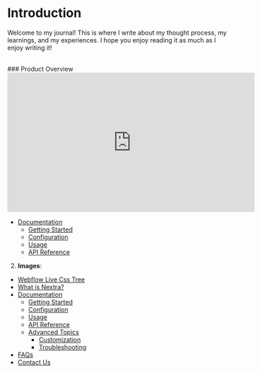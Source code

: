 # Introduction
Welcome to my journal! This is where I write about my thought process, my learnings, and my experiences. I hope you enjoy reading it as much as I enjoy writing it!

<br/>




<div style={{ display: 'flex' , flexDirection: 'Column', justifyContent: 'center' , alignItems: 'center'}}>
### Product Overview
<br/>
  <iframe width="560" height="315" src="https://www.youtube.com/embed/dQw4w9WgXcQ" frameborder="0" allow="autoplay; encrypted-media" allowfullscreen></iframe>
</div>


- [Documentation](/#documentation)
  - [Getting Started](/getting-started)
  - [Configuration](/configuration)
  - [Usage](/usage)
  - [API Reference](/api-reference)

2. **Images**:
- [Webflow Live Css Tree](/LiveTree)
- [What is Nextra?](/#what-is-nextra)
- [Documentation](/#documentation)
  - [Getting Started](/getting-started)
  - [Configuration](/configuration)
  - [Usage](/usage)
  - [API Reference](/api-reference)
  - [Advanced Topics](/advanced-topics)
    - [Customization](/customization)
    - [Troubleshooting](/troubleshooting)
- [FAQs](/#faqs)
- [Contact Us](/#contact-us)

